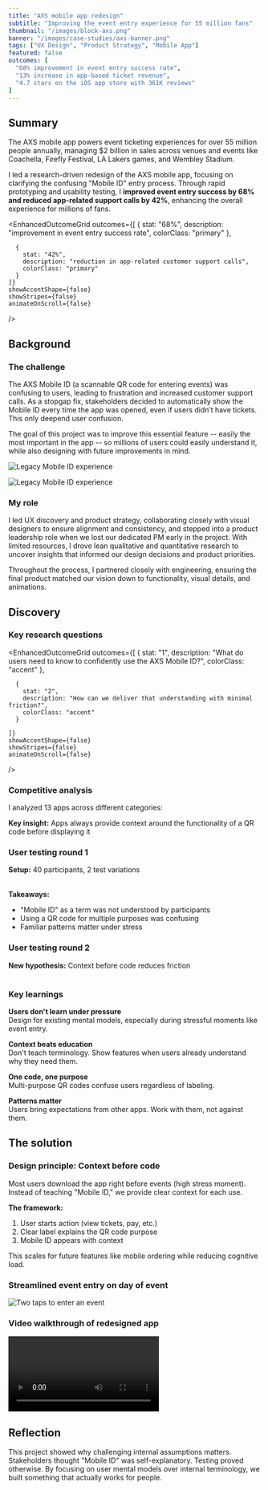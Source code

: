 ```yaml
---
title: "AXS mobile app redesign"
subtitle: "Improving the event entry experience for 55 million fans"
thumbnail: "/images/block-axs.png"
banner: "/images/case-studies/axs-banner.png"
tags: ["UX Design", "Product Strategy", "Mobile App"]
featured: false
outcomes: [
  "68% improvement in event entry success rate",
  "13% increase in app-based ticket revenue",
  "4.7 stars on the iOS app store with 361K reviews"
]
---
```









## Summary


<ProjectDetails 
goal="Reduce event entry friction, increase customer understanding"
responsibilities="UX design, customer research, product strategy"
duration="6 months"
/>

The AXS mobile app powers event ticketing experiences for over 55 million people annually, managing $2 billion in sales across venues and events like Coachella, Firefly Festival, LA Lakers games, and Wembley Stadium.

I led a research-driven redesign of the AXS mobile app, focusing on clarifying the confusing "Mobile ID" entry process. Through rapid prototyping and usability testing, I <strong>improved event entry success by 68% and reduced app-related support calls by 42%</strong>, enhancing the overall experience for millions of fans.


  
  
  <EnhancedOutcomeGrid 
    outcomes={[
      {
        stat: "68%",
        description: "improvement in event entry success rate",
        colorClass: "primary"
      },

      {
        stat: "42%",
        description: "reduction in app-related customer support calls",
        colorClass: "primary"
      }
    ]}
    showAccentShape={false}
    showStripes={false}
    animateOnScroll={false}
  />

## Background

### The challenge

The AXS Mobile ID (a scannable QR code for entering events) was confusing to users, leading to frustration and increased customer support calls. As a stopgap fix, stakeholders decided to automatically show the Mobile ID every time the app was opened, even if users didn’t have tickets. This only deepend user confusion. 

The goal of this project was to improve this essential feature -- easily the most important in the app -- so millions of users could easily understand it, while also designing with future improvements in mind.

![Legacy Mobile ID experience](/images/case-studies/axs-oldapp-promo.png)

![Legacy Mobile ID experience](/images/case-studies/axs-oldapp-mobileid.gif)

### My role

I led UX discovery and product strategy, collaborating closely with visual designers to ensure alignment and consistency, and stepped into a product leadership role when we lost our dedicated PM early in the project. With limited resources, I drove lean qualitative and quantitative research to uncover insights that informed our design decisions and product priorities. 

Throughout the process, I partnered closely with engineering, ensuring the final product matched our vision down to functionality, visual details, and animations.




## Discovery 

### Key research questions

<EnhancedOutcomeGrid 
    outcomes={[
      {
        stat: "1",
        description: "What do users need to know to confidently use the AXS Mobile ID?",
        colorClass: "accent"
      },

      {
        stat: "2",
        description: "How can we deliver that understanding with minimal friction?",
        colorClass: "accent"
      }
     
    ]}
    showAccentShape={false}
    showStripes={false}
    animateOnScroll={false}
  />

### Competitive analysis

I analyzed 13 apps across different categories:

<Table
  headers={['Category', 'Apps', 'Code Location', 'Context Provided']}
  data={[
    ['Events', 'Ticketmaster, Seatgeek, Vividseats', 'Tied to tickets', 'Context at each step'],
    ['Rewards', 'Starbucks, Chipotle', 'Front and center', 'Minimal'],
    ['Payments', 'Venmo, PayPal', 'Multiple locations', 'Clear labels ("Get Paid")']
  ]}
/>

**Key insight:** Apps always provide context around the functionality of a QR code before displaying it

### User testing round 1

**Setup:** 40 participants, 2 test variations

<Table
  headers={['Variation', 'User Behavior', 'Success Rate', 'Key Quote']}
  data={[
    ['Button labeled "Mobile ID"', 'Clicked unrelated elements, did not associate "Mobile ID" with event entry', 'Low', '"Mobile ID means nothing"'],
    ['Unlabeled QR code', 'Associated code with tickets but confused by multiple uses', 'Medium', '"I had no idea where to click"']
  ]}
  variant="compact"
/>

**Takeaways:**
- "Mobile ID" as a term was not understood by participants
- Using a QR code for multiple purposes was confusing
- Familiar patterns matter under stress

### User testing round 2

**New hypothesis:** Context before code reduces friction

<Table
  headers={['Variation', 'User Behavior', 'Success Rate', 'Key Quote']}
  data={[
    ['"Entry Pass" with context', 'Womp', 'Very high', '"It looks like a barcode which I would assume would be scanned"'],
    ['"Mobile ID" with context', 'Womp', 'Low', '"Mobile ID rather than Ticket(s) made me think twice"']
  ]}
  variant="compact"
/>

### Key learnings

**Users don't learn under pressure**  
Design for existing mental models, especially during stressful moments like event entry.

**Context beats education**  
Don't teach terminology. Show features when users already understand why they need them.

**One code, one purpose**  
Multi-purpose QR codes confuse users regardless of labeling.

**Patterns matter**  
Users bring expectations from other apps. Work with them, not against them.
## The solution


### Design principle: Context before code

Most users download the app right before events (high stress moment). Instead of teaching "Mobile ID," we provide clear context for each use.

**The framework:**
1. User starts action (view tickets, pay, etc.)
2. Clear label explains the QR code purpose
3. Mobile ID appears with context

This scales for future features like mobile ordering while reducing cognitive load.

### Streamlined event entry on day of event

![Two taps to enter an event](/images/case-studies/axs-dayof-entry.png)

### Video walkthrough of redesigned app

<Video 
  playbackId="kUshZ00b9AASVFharONWlqjRCMM9hiumclQ02a01BJXAqc" 
  title="AXS Mobile App Redesign" 
/>


## Reflection

This project showed why challenging internal assumptions matters. Stakeholders thought "Mobile ID" was self-explanatory. Testing proved otherwise. By focusing on user mental models over internal terminology, we built something that actually works for people.
